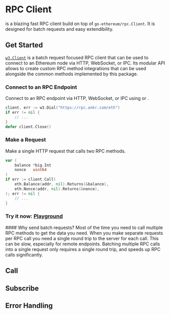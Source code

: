 # RPC Client

<DocLink title="w3.Client" /> is a blazing fast RPC client build on top of `go-ethereum/rpc.Client`. It is designed for batch requests and easy extendibility.

## Get Started

[`w3.Client`](https://pkg.go.dev/github.com/lmittmann/w3#Client) is a batch request focused RPC client that can be used to connect to an Ethereum node via HTTP, WebSocket, or IPC. Its modular API allows to create custom RPC method integrations that can be used alongside the common methods implemented by this package.

<Steps>

### Connect to an RPC Endpoint

Connect to an RPC endpoint via HTTP, WebSocket, or IPC using <DocLink title="w3.Dial" /> or <DocLink title="w3.MustDial" />.

```go
client, err := w3.Dial("https://rpc.ankr.com/eth")
if err != nil {
    // ...
}
defer client.Close()
```

### Make a Request

Make a single HTTP request that calls two RPC methods.

```go
var (
    balance *big.Int
    nonce   uint64
)
if err := client.Call(
    eth.Balance(addr, nil).Returns(&balance),
    eth.Nonce(addr, nil).Returns(&nonce),
); err != nil {
    // ...
}
```

### Try it now: [Playground](https://pkg.go.dev/github.com/lmittmann/w3#example-Client)

</Steps>

<Callout type="info">
	#### Why send batch requests?
	Most of the time you need to call multiple RPC methods to get the data you need. When you make separate requests per RPC call you need a single round trip to the server for each call. This can be slow, especially for remote endpoints. Batching multiple RPC calls into a single request only requires a single round trip, and speeds up RPC calls significantly.
</Callout>

## Call

## Subscribe

## Error Handling
